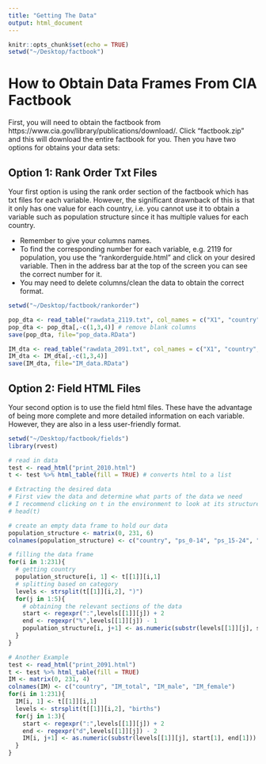 ```yaml
---
title: "Getting The Data"
output: html_document
---
```


```r
knitr::opts_chunk$set(echo = TRUE)
setwd("~/Desktop/factbook")
```

# How to Obtain Data Frames From CIA Factbook
First, you will need to obtain the factbook from https://www.cia.gov/library/publications/download/. Click "factbook.zip" and this will download the entire factbook for you. Then you have two options for obtains your data sets:

## Option 1: Rank Order Txt Files
Your first option is using the rank order section of the factbook which has txt files for each variable. However, the significant drawnback of this is that it only has one value for each country, i.e. you cannot use it to obtain a variable such as population structure since it has multiple values for each country. 

- Remember to give your columns names.
- To find the corresponding number for each variable, e.g. 2119 for population, you use the "rankorderguide.html" and click on your desired variable. Then in the address bar at the top of the screen you can see the correct number for it.
- You may need to delete columns/clean the data to obtain the correct format.
 
```r

setwd("~/Desktop/factbook/rankorder")

pop_dta <- read_table("rawdata_2119.txt", col_names = c("X1", "country","X3", "X4", "pop"))
pop_dta <- pop_dta[,-c(1,3,4)] # remove blank columns
save(pop_dta, file="pop_data.RData")

IM_dta <- read_table("rawdata_2091.txt", col_names = c("X1", "country","X3", "X4", "infMort"))
IM_dta <- IM_dta[,-c(1,3,4)]
save(IM_dta, file="IM_data.RData")
```
## Option 2: Field HTML Files
Your second option is to use the field html files. These have the advantage of being more complete and more detailed information on each variable. However, they are also in a less user-friendly format.

```r
setwd("~/Desktop/factbook/fields")
library(rvest)

# read in data
test <- read_html("print_2010.html")
t <- test %>% html_table(fill = TRUE) # converts html to a list

# Extracting the desired data
# First view the data and determine what parts of the data we need
# I recommend clicking on t in the environment to look at its structure more easily
# head(t)

# create an empty data frame to hold our data
population_structure <- matrix(0, 231, 6)
colnames(population_structure) <- c("country", "ps_0-14", "ps_15-24", "ps_25-54", "ps_55-64", "ps_65+")

# filling the data frame
for(i in 1:231){
  # getting country
  population_structure[i, 1] <- t[[1]][i,1]
  # splitting based on category
  levels <- strsplit(t[[1]][i,2], ")")
  for(j in 1:5){
    # obtaining the relevant sections of the data
    start <- regexpr(":",levels[[1]][j]) + 2
    end <- regexpr("%",levels[[1]][j]) - 1
    population_structure[i, j+1] <- as.numeric(substr(levels[[1]][j], start, end))
  }
}

# Another Example
test <- read_html("print_2091.html")
t <- test %>% html_table(fill = TRUE)
IM <- matrix(0, 231, 4)
colnames(IM) <- c("country", "IM_total", "IM_male", "IM_female")
for(i in 1:231){
  IM[i, 1] <- t[[1]][i,1]
  levels <- strsplit(t[[1]][i,2], "births")
  for(j in 1:3){
    start <- regexpr(":",levels[[1]][j]) + 2
    end <- regexpr("d",levels[[1]][j]) - 2
    IM[i, j+1] <- as.numeric(substr(levels[[1]][j], start[1], end[1]))
  }
}
```

 
